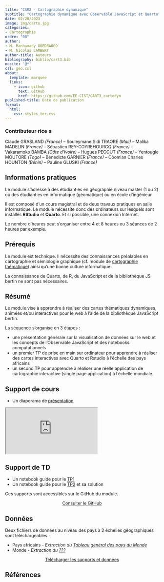 ```yaml
---
title: "CAR2 - Cartographie dynamique"
subtitle: "Cartographie dynamique avec Observable JavaScript et Quarto"
date: 02/28/2023
image: img/carto.jpg
categories: 
- Cartographie
ordre: "08" 
author: 
- M. Manhamady OUEDRAOGO
- M. Nicolas LAMBERT
author-title: Auteurs
bibliography: biblio/cart3.bib
nocite: '@*'
csl: geo.csl
about:
  template: marquee
  links:
    - icon: github
      text: GitHub
      href: https://github.com/EE-CIST/CART3_cartodyn
published-title: Date de publication 
format:
  html: 
    css: styles_ter.css
---
```


::: {#contrib}
### Contributeur·rice·s

Claude GRASLAND *(France)* -- Souleymane Sidi TRAORE *(Mali)* -- Malika MADELIN *(France)* -- Sébastien REY-COYREHOURCQ *(France)* -- Vakaramoko BAMBA *(Côte d'Ivoire)* -- Hugues PECOUT *(France)* -- Yentougle MOUTORE *(Togo)* -- Bénédicte GARNIER *(France)* -- Côomlan Charles HOUNTON *(Bénin)* -- Pauline GLUSKI *(France)*
:::

<div>

## <i class="bi bi-info-circle"></i> Informations pratiques

Le module s'adresse à des étudiant·es en géographie niveau master (1 ou 2) ou des étudiant·es en informatique (géomatique) ou en école d'ingénieur.

Il est composé d'un cours magistral et de deux travaux pratiques en salle informatique. Le module nécessite donc des ordinateurs sur lesquels sont installés **RStudio** et **Quarto**. Et si possible, une connexion Internet.

Le nombre d'heures peut s'organiser entre 4 et 8 heures ou 3 séances de 2 heures par exemple.

</div>

## <i class="bi bi-ui-checks-grid"></i> Prérequis

Le module est technique. Il nécessite des connaissances préalables en cartographie et sémiologie graphique (cf. module de [cartographie thématique](cart1-2_the.qmd)) ainsi qu'une bonne culture informatique.

La connaissance de Quarto, de R, du JavaScript et de la bibliothèque JS bertin ne sont pas nécessaires.

## <i class="bi bi-bookmark"></i> Résumé

Le module vise à apprendre à réaliser des cartes thématiques dynamiques, animées et/ou interactives pour le web à l'aide de la bibliothèque JavaScript bertin.

La séquence s'organise en 3 étapes :

-   une présentation générale sur la visualisation de données sur le web et les concepts de l'Observable JavaScript et des notebooks computationnels
-   un premier TP de prise en main sur ordinateur pour apprendre à réaliser des cartes interactives avec Quarto et Rstudio à l'échelle des pays africains
-   un second TP pour apprendre à réaliser une réelle application de cartographie interactive (single page application) à l'échelle mondiale.

## <i class="bi bi-person-video3"></i> Support de cours

-   Un diaporama de [présentation](https://ee-cist.github.io/CART3_cartodyn/intro/docs/index.html#/title-slide)

<object class="slide" data="support/introR_seance2_diapo.pdf" type="application/pdf">

<iframe class="slide" src="https://ee-cist.github.io/CART3_cartodyn/intro/docs/index.html#/title-slide">

</iframe>

</object>

<!-- <center><a href="https://bit.ly/3Dz1FX4" class="btn btn-warning" role="button" aria-disabled="true"><i class="bi bi-eye"></i>Télécharger les supports</a></center> -->

## <i class="bi bi-person-video3"></i> Support de TD

-   Un notebook guide pour le [TP1](https://ee-cist.github.io/CART3_cartodyn/TP1/docs/index.html)
-   Un notebook guide pour le [TP2](https://ee-cist.github.io/CART3_cartodyn/TP2/docs/index.html) et sa solution

Ces supports sont accessibles sur le GitHub du module.

<center><a href="https://github.com/EE-CIST/CART3_cartodyn" class="btn btn-warning" role="button" aria-disabled="true"><i class="bi bi-eye"></i> Consulter le GitHub </a></center>

## <i class="bi bi-clipboard-data"></i> Données

Deux fichiers de données au niveau des pays à 2 échelles géographiques sont téléchargeables :

-   Pays africains - *Extraction du [Tableau général des pays du Monde](../donnees/gen_monde.qmd)*
-   Monde - *Extraction du [???](../donnees/gen_monde.qmd)*

<center><a href="https://bit.ly/3Dz1FX4" class="btn btn-info" role="button" aria-disabled="true"><i class="bi bi-cloud-arrow-down"></i>Télécharger les supports et données</a></center>

## <i class="bi bi-file-earmark-text"></i> Références

::: {#refs}
:::
